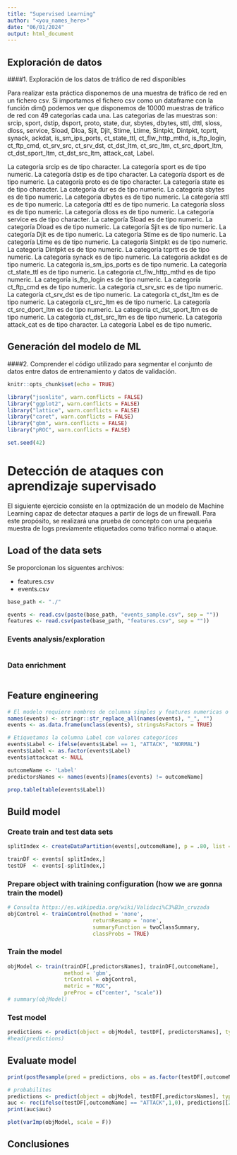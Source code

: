 ```yaml
---
title: "Supervised Learning"
author: "<you_names_here>"
date: "06/01/2024"
output: html_document
---
```

## Exploración de datos
####1. Exploración de los datos de tráfico de red disponibles

Para realizar esta práctica disponemos de una muestra de tráfico de red en un fichero csv. Si importamos el fichero csv como un dataframe con la función dim() podemos ver que disponemos de 10000 muestras de tráfico de red con 49 categorias cada una.
Las categorias de las muestras son: srcip, sport, dstip, dsport, proto, state, dur, sbytes, dbytes, sttl, dttl, sloss, dloss, service, Sload, Dloa, Sjit, Djit, Stime, Ltime, Sintpkt, Dintpkt, tcprtt, synack, ackdat, is_sm_ips_ports, ct_state_ttl, ct_flw_http_mthd, is_ftp_login, ct_ftp_cmd, ct_srv_src, ct_srv_dst, ct_dst_ltm, ct_src_ltm, ct_src_dport_ltm, ct_dst_sport_ltm, ct_dst_src_ltm, attack_cat, Label.


La categoría srcip es de tipo character.
La categoría sport es de tipo numeric.
La categoría dstip es de tipo character.
La categoría dsport es de tipo numeric.
La categoría proto es de tipo character.
La categoría state es de tipo character.
La categoría dur es de tipo numeric.
La categoría sbytes es de tipo numeric.
La categoría dbytes es de tipo numeric.
La categoría sttl es de tipo numeric.
La categoría dttl es de tipo numeric.
La categoría sloss es de tipo numeric.
La categoría dloss es de tipo numeric.
La categoría service es de tipo character.
La categoría Sload es de tipo numeric.
La categoría Dload es de tipo numeric.
La categoría Sjit es de tipo numeric.
La categoría Djit es de tipo numeric.
La categoría Stime es de tipo numeric.
La categoría Ltime es de tipo numeric.
La categoría Sintpkt es de tipo numeric.
La categoría Dintpkt es de tipo numeric.
La categoría tcprtt es de tipo numeric.
La categoría synack es de tipo numeric.
La categoría ackdat es de tipo numeric.
La categoría is_sm_ips_ports es de tipo numeric.
La categoría ct_state_ttl es de tipo numeric.
La categoría ct_flw_http_mthd es de tipo numeric.
La categoría is_ftp_login es de tipo numeric.
La categoría ct_ftp_cmd es de tipo numeric.
La categoría ct_srv_src es de tipo numeric.
La categoría ct_srv_dst es de tipo numeric.
La categoría ct_dst_ltm es de tipo numeric.
La categoría ct_src_ltm es de tipo numeric.
La categoría ct_src_dport_ltm es de tipo numeric.
La categoría ct_dst_sport_ltm es de tipo numeric.
La categoría ct_dst_src_ltm es de tipo numeric.
La categoría attack_cat es de tipo character.
La categoría Label es de tipo numeric.


## Generación del modelo de ML
####2. Comprender el código utilizado para segmentar el conjunto de datos entre datos de entrenamiento y datos de validación.



```r
knitr::opts_chunk$set(echo = TRUE)

library("jsonlite", warn.conflicts = FALSE)
library("ggplot2", warn.conflicts = FALSE)
library("lattice", warn.conflicts = FALSE)
library("caret", warn.conflicts = FALSE)
library("gbm", warn.conflicts = FALSE)
library("pROC", warn.conflicts = FALSE)

set.seed(42)
```

# Detección de ataques con aprendizaje supervisado

El siguiente ejercicio consiste en la optmización de un modelo de Machine Learning capaz de detectar ataques a partir de logs de un firewall. Para este propósito, se realizará una prueba de concepto con una pequeña muestra de logs previamente etiquetados como tráfico normal o ataque.

## Load of the data sets

Se proporcionan los siguentes archivos:

-   features.csv
-   events.csv

```r
base_path <- "./"

events <- read.csv(paste(base_path, "events_sample.csv", sep = ""))
features <- read.csv(paste(base_path, "features.csv", sep = ""))
```

### Events analysis/exploration

```r


```

### Data enrichment

```r


```

## Feature engineering

```r
# El modelo requiere nombres de columna simples y features numericas o factor
names(events) <- stringr::str_replace_all(names(events), "_", "")
events <- as.data.frame(unclass(events), stringsAsFactors = TRUE)

# Etiquetamos la columna Label con valores categoricos
events$Label <- ifelse(events$Label == 1, "ATTACK", "NORMAL")
events$Label <- as.factor(events$Label)
events$attackcat <- NULL

outcomeName <- 'Label'
predictorsNames <- names(events)[names(events) != outcomeName]

prop.table(table(events$Label))
```

## Build model

### Create train and test data sets

```r
splitIndex <- createDataPartition(events[,outcomeName], p = .80, list = FALSE, times = 1)

trainDF <- events[ splitIndex,]
testDF  <- events[-splitIndex,]
```

### Prepare object with training configuration (how we are gonna train the model)

```r
# Consulta https://es.wikipedia.org/wiki/Validaci%C3%B3n_cruzada
objControl <- trainControl(method = 'none', 
                           returnResamp = 'none', 
                           summaryFunction = twoClassSummary, 
                           classProbs = TRUE)
```

### Train the model

```r
objModel <- train(trainDF[,predictorsNames], trainDF[,outcomeName], 
                  method = 'gbm', 
                  trControl = objControl,  
                  metric = "ROC",
                  preProc = c("center", "scale"))
# summary(objModel)
```

### Test model

```r
predictions <- predict(object = objModel, testDF[, predictorsNames], type = 'raw')
#head(predictions)
```

## Evaluate model

```r
print(postResample(pred = predictions, obs = as.factor(testDF[,outcomeName])))
```

```r
# probabilites 
predictions <- predict(object = objModel, testDF[,predictorsNames], type = 'prob')
auc <- roc(ifelse(testDF[,outcomeName] == "ATTACK",1,0), predictions[[2]])
print(auc$auc)
```

```r
plot(varImp(objModel, scale = F))
```

## Conclusiones

```r


```
